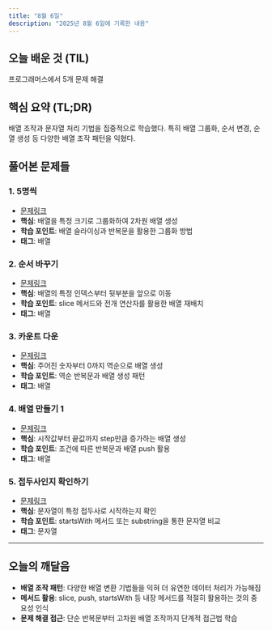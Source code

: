 ```yaml
---
title: "8월 6일"
description: "2025년 8월 6일에 기록한 내용"
---
```


## 오늘 배운 것 (TIL)

프로그래머스에서 5개 문제 해결

## 핵심 요약 (TL;DR)

배열 조작과 문자열 처리 기법을 집중적으로 학습했다. 특히 배열 그룹화, 순서 변경, 순열 생성 등 다양한 배열 조작 패턴을 익혔다.

## 풀어본 문제들

### 1. 5명씩

- [문제링크](https://school.programmers.co.kr/learn/courses/30/lessons/181886)
- **핵심**: 배열을 특정 크기로 그룹화하여 2차원 배열 생성
- **학습 포인트**: 배열 슬라이싱과 반복문을 활용한 그룹화 방법
- **태그**: 배열

### 2. 순서 바꾸기

- [문제링크](https://school.programmers.co.kr/learn/courses/30/lessons/181891)
- **핵심**: 배열의 특정 인덱스부터 뒷부분을 앞으로 이동
- **학습 포인트**: slice 메서드와 전개 연산자를 활용한 배열 재배치
- **태그**: 배열

### 3. 카운트 다운

- [문제링크](https://school.programmers.co.kr/learn/courses/30/lessons/181899)
- **핵심**: 주어진 숫자부터 0까지 역순으로 배열 생성
- **학습 포인트**: 역순 반복문과 배열 생성 패턴
- **태그**: 배열

### 4. 배열 만들기 1

- [문제링크](https://school.programmers.co.kr/learn/courses/30/lessons/181901)
- **핵심**: 시작값부터 끝값까지 step만큼 증가하는 배열 생성
- **학습 포인트**: 조건에 따른 반복문과 배열 push 활용
- **태그**: 배열

### 5. 접두사인지 확인하기

- [문제링크](https://school.programmers.co.kr/learn/courses/30/lessons/181906)
- **핵심**: 문자열이 특정 접두사로 시작하는지 확인
- **학습 포인트**: startsWith 메서드 또는 substring을 통한 문자열 비교
- **태그**: 문자열

---

## 오늘의 깨달음

- **배열 조작 패턴**: 다양한 배열 변환 기법들을 익혀 더 유연한 데이터 처리가 가능해짐
- **메서드 활용**: slice, push, startsWith 등 내장 메서드를 적절히 활용하는 것의 중요성 인식
- **문제 해결 접근**: 단순 반복문부터 고차원 배열 조작까지 단계적 접근법 학습

